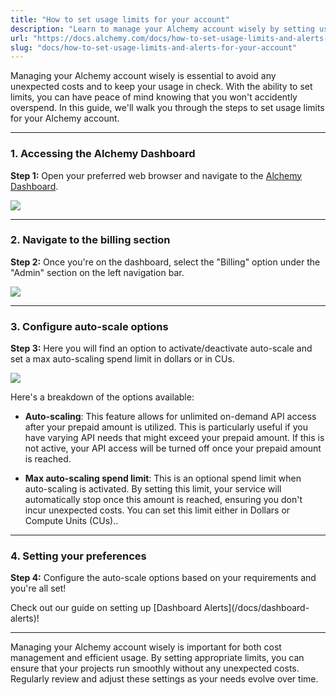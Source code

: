 ```yaml
---
title: "How to set usage limits for your account"
description: "Learn to manage your Alchemy account wisely by setting usage limits ensuring you never overspend."
url: "https://docs.alchemy.com/docs/how-to-set-usage-limits-and-alerts-for-your-account"
slug: "docs/how-to-set-usage-limits-and-alerts-for-your-account"
---
```


Managing your Alchemy account wisely is essential to avoid any unexpected costs and to keep your usage in check. With the ability to set limits, you can have peace of mind knowing that you won't accidently overspend. In this guide, we'll walk you through the steps to set usage limits for your Alchemy account.

***

### 1. Accessing the Alchemy Dashboard

**Step 1:** Open your preferred web browser and navigate to the [Alchemy Dashboard](https://dashboard.alchemy.com/).

![](e33c696-image.png)

***

### 2. Navigate to the billing section

**Step 2:** Once you're on the dashboard, select the "Billing" option under the "Admin" section on the left navigation bar.

![](e409d00-image.png)

***

### 3. Configure auto-scale options

**Step 3:** Here you will find an option to activate/deactivate auto-scale and set a max auto-scaling spend limit in dollars or in CUs.

![](24b6259-image.png)

Here's a breakdown of the options available:

* **Auto-scaling**: This feature allows for unlimited on-demand API access after your prepaid amount is utilized. This is particularly useful if you have varying API needs that might exceed your prepaid amount. If this is not active, your API access will be turned off once your prepaid amount is reached.

* **Max auto-scaling spend limit**: This is an optional spend limit when auto-scaling is activated. By setting this limit, your service will automatically stop once this amount is reached, ensuring you don't incur unexpected costs. You can set this limit either in Dollars or Compute Units (CUs)..

***

### 4. Setting your preferences

**Step 4:** Configure the auto-scale options based on your requirements and you're all set!

<Info>
  Check out our guide on setting up [Dashboard Alerts](/docs/dashboard-alerts)!
</Info>

***

Managing your Alchemy account wisely is important for both cost management and efficient usage. By setting appropriate limits, you can ensure that your projects run smoothly without any unexpected costs. Regularly review and adjust these settings as your needs evolve over time.

